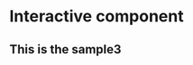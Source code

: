 # Interactive component

<h2>This is the sample3</h2>

<meta charset="utf-8">
<style>

.background {
  fill: #eee;
  opacity: 0;
  pointer-events: all;
}

.map-layer {
  fill: #fff;
  stroke: #aaa;
}

.effect-layer{
  pointer-events:none;
}

text{
  font-family: 'Helvetica Neue', Helvetica, Arial, sans-serif;
  font-weight: 300;
}

text.big-text{
  font-size: 30px;
  font-weight: 400;
}

.effect-layer text, text.dummy-text{
  font-size: 12px;
}

</style>
<body>


<script src="https://d3js.org/d3.v7.js"></script>
<svg></svg>
<script>

var width = 960,
    height = 500,
    centered;

// Define color scale
var color = d3.scaleLinear()
  .domain([1, 20])
  .clamp(true)
  .range(['#fff', '#409A99']);

var projection = d3.geoMercator()
  .scale(45000)
  // Center the Map in Colombia
  .center([-73.935242, 40.730610])
  .translate([width / 2, height / 2]);

var path = d3.geoPath()
  .projection(projection);

var svg = d3.select('svg')
  .attr('width', width)
  .attr('height', height);

svg.append('rect')
  .attr('class', 'background')
  .attr('width', width)
  .attr('height', height);

svg.append("circle")
  .attr("cx",200)
  .attr("cy",130)
  .attr("r", 9)
  .style("fill", "orange")
  
svg.append("circle")
  .attr("cx",200)
  .attr("cy",160)
  .attr("r", 9)
  .style("fill", "lightblue")
  
svg.append("circle")
  .attr("cx",200)
  .attr("cy",190)
  .attr("r", 9)
  .style("fill", "green")
  
svg.append("circle")
  .attr("cx",200)
  .attr("cy",220)
  .attr("r", 9)
  .style("fill", "pink")

svg.append("circle")
  .attr("cx",200)
  .attr("cy",250)
  .attr("r", 9)
  .style("fill", "purple")

svg.append("text")
  .attr("x", 220)
  .attr("y", 130)
  .text("Manhattan")
  .style("font-size", "20px")
  .attr("alignment-baseline","middle")
  
svg.append("text")
  .attr("x", 220)
  .attr("y", 160)
  .text("Brooklyn")
  .style("font-size", "20px")
  .attr("alignment-baseline","middle")
  
svg.append("text")
  .attr("x", 220)
  .attr("y", 190)
  .text("Bronx")
  .style("font-size", "20px")
  .attr("alignment-baseline","middle")
  
svg.append("text")
  .attr("x", 220)
  .attr("y", 220)
  .text("Queens")
  .style("font-size", "20px")
  .attr("alignment-baseline","middle")

svg.append("text")
  .attr("x", 220)
  .attr("y", 250)
  .text("Staten Island")
  .style("font-size", "20px")
  .attr("alignment-baseline","middle")

svg.append("text")
  .attr("x", 350)
  .attr("y", 30)
  .text("Find Your District")
  .style("font-size", "35px")
  .attr("alignment-baseline","middle")
  
var g = svg.append('g');

var effectLayer = g.append('g')
  .classed('effect-layer', true);

var mapLayer = g.append('g')
  .classed('map-layer', true);

const bigText = g.append('text')
  .classed('big-text', true)
  .attr('x', 20)
  .attr('y', 45);

// Load map data
d3.json('https://raw.githubusercontent.com/alexjalali/remotelearningedav/main/School%20Districts.geojson').then(function(mapData) {
  var features = mapData.features;

  // Update color scale domain based on data
  color.domain([0, 1]);

  // Draw each province as a path
  mapLayer.selectAll('path')
      .data(features)
    .enter().append('path')
      .attr('d', path)
      .attr('vector-effect', 'non-scaling-stroke')
      .style('fill', fill)
      .on('mouseover', mouseover)
      .on('mouseout', mouseout);
});

// Get province name
function name(d){
  return d.properties.school_dist;
}


function fill(d){
  if(String(name(d)) == "1") return "orange";
  if(String(name(d)) == "2") return "orange";
  if(String(name(d)) == "3") return "orange";
  if(String(name(d)) == "4") return "orange";
  if(String(name(d)) == "5") return "orange";
  if(String(name(d)) == "6") return "orange";
  if(String(name(d)) == "31") return "purple";
  if(String(name(d)) == "7") return "green";
  if(String(name(d)) == "8") return "green";
  if(String(name(d)) == "9") return "green";
  if(String(name(d)) == "10") return "green";
  if(String(name(d)) == "11") return "green";
  if(String(name(d)) == "12") return "green";
  if(String(name(d)) == "24") return "pink";
  if(String(name(d)) == "25") return "pink";
  if(String(name(d)) == "26") return "pink";
  if(String(name(d)) == "27") return "pink";
  if(String(name(d)) == "28") return "pink";
  if(String(name(d)) == "29") return "pink";
  if(String(name(d)) == "30") return "pink";
  return "lightblue";
}

function mouseover(event, d){
  d3.select(this).style('fill', 'yellow');
  
  bigText
    .style('font-family', 'Helvetica Neue')
    .text("District " + String(name(d)));
}

function mouseout(d){
  // Reset province color
  mapLayer.selectAll('path')
    .style('fill', function(d){return centered && d===centered ? '#D5708B' : fill(d);});

  // Remove effect text
  effectLayer.selectAll('text').transition()
    .style('opacity', 0)
    .remove();
}

</script>
